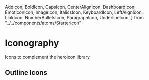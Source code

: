   AddIcon,
  BoldIcon,
  CapsIcon,
  CenterAlignIcon,
  DashboardIcon,
  EmoticonIcon,
  ImageIcon,
  ItalicsIcon,
  KeyboardIcon,
  LeftAlignIcon,
  LinkIcon,
  NumberBulletsIcon,
  ParagraphIcon,
  UnderlineIcon,
} from "../../components/atoms/StarterIcon"

<Meta title="Iconography/Starter Icons" />

# Iconography

<p>Icons to complement the heroicon library</p>

<h2> Outline Icons </h2>

<IconGallery>
  <IconItem name="add">
    <AddIcon />
  </IconItem>
  <IconItem name="bold">
    <BoldIcon />
  </IconItem>
  <IconItem name="caps">
    <CapsIcon />
  </IconItem>
  <IconItem name="center-align">
    <CenterAlignIcon />
  </IconItem>
  <IconItem name="dashboard">
    <DashboardIcon />
  </IconItem>
  <IconItem name="emoticon">
    <EmoticonIcon />
  </IconItem>
  <IconItem name="image">
    <ImageIcon />
  </IconItem>
  <IconItem name="italics">
    <ItalicsIcon />
  </IconItem>
  <IconItem name="keyboard">
    <KeyboardIcon />
  </IconItem>
  <IconItem name="left-align">
    <LeftAlignIcon />
  </IconItem>
  <IconItem name="link">
    <LinkIcon />
  </IconItem>
  <IconItem name="number-bullets">
    <NumberBulletsIcon />
  </IconItem>
  <IconItem name="paragraph">
    <ParagraphIcon />
  </IconItem>
  <IconItem name="underline">
    <UnderlineIcon />
  </IconItem>
</IconGallery>
